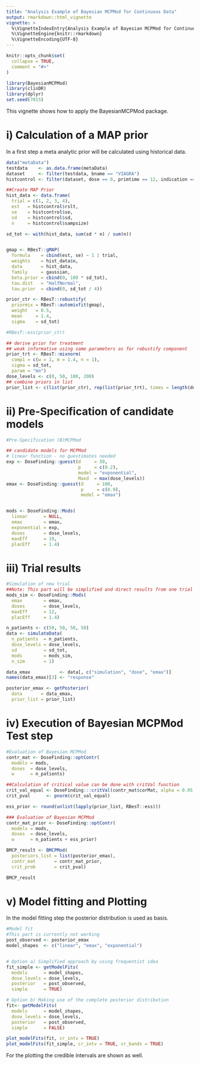 ```yaml
---
title: "Analysis Example of Bayesian MCPMod for Continuous Data"
output: rmarkdown::html_vignette
vignette: >
  %\VignetteIndexEntry{Analysis Example of Bayesian MCPMod for Continuous Data}
  %\VignetteEngine{knitr::rmarkdown}
  %\VignetteEncoding{UTF-8}
---
```


```r
knitr::opts_chunk$set(
  collapse = TRUE,
  comment = "#>"
)
```

```r
library(BayesianMCPMod)
library(clinDR)
library(dplyr)
set.seed(7015)
```
This vignette shows how to apply the BayesianMCPMod package.

# i) Calculation of a MAP prior
In a first step a meta analytic prior will be calculated using historical data.
```r
data("metaData")
testdata    <- as.data.frame(metaData)
dataset     <- filter(testdata, bname == "VIAGRA")
histcontrol <- filter(dataset, dose == 0, primtime == 12, indication == "ERECTILE DYSFUNCTION")

##Create MAP Prior
hist_data <- data.frame(
  trial = c(1, 2, 3, 4),
  est   = histcontrol$rslt,
  se    = histcontrol$se,
  sd    = histcontrol$sd,
  n     = histcontrol$sampsize)

sd_tot <- with(hist_data, sum(sd * n) / sum(n))


gmap <- RBesT::gMAP(
  formula    = cbind(est, se) ~ 1 | trial,
  weights    = hist_data$n,
  data       = hist_data,
  family     = gaussian,
  beta.prior = cbind(0, 100 * sd_tot),
  tau.dist   = "HalfNormal",
  tau.prior  = cbind(0, sd_tot / 4))

prior_ctr <- RBesT::robustify(
  priormix = RBesT::automixfit(gmap),
  weight   = 0.5,
  mean     = 1.4,
  sigma    = sd_tot)

#RBesT::ess(prior_ctr)

## derive prior for treatment
## weak informative using same parameters as for robustify component
prior_trt <- RBesT::mixnorm(
  comp1 = c(w = 1, m = 1.4, n = 1),
  sigma = sd_tot,
  param = "mn")
dose_levels <- c(0, 50, 100, 200)
## combine priors in list
prior_list <- c(list(prior_ctr), rep(list(prior_trt), times = length(dose_levels[-1])))
```
# ii) Pre-Specification of candidate models 
```r
#Pre-Specification (B)MCPMod 

## candidate models for MCPMod
# linear function - no guestimates needed
exp <- DoseFinding::guesst(d     = 50,
                           p     = c(0.2),
                           model = "exponential",
                           Maxd  = max(dose_levels))
emax <- DoseFinding::guesst(d     = 100,
                            p     = c(0.9),
                            model = "emax")


mods <- DoseFinding::Mods(
  linear      = NULL,
  emax        = emax,
  exponential = exp,
  doses       = dose_levels,
  maxEff      = 10,
  placEff     = 1.4)
```
# iii) Trial results
```r
#Simulation of new trial 
##Note: This part will be simplified and direct results from one trial will be used
mods_sim <- DoseFinding::Mods(
  emax        = emax,
  doses       = dose_levels,
  maxEff      = 12,
  placEff     = 1.4)

n_patients <- c(50, 50, 50, 50)
data <- simulateData(
  n_patients  = n_patients,
  dose_levels = dose_levels,
  sd          = sd_tot,
  mods        = mods_sim,
  n_sim       = 1)

data_emax           <- data[, c("simulation", "dose", "emax")]
names(data_emax)[3] <- "response"

posterior_emax <- getPosterior(
  data       = data_emax,
  prior_list = prior_list)

```

# iv) Execution of Bayesian MCPMod Test step
```r
#Evaluation of Bayesian MCPMod
contr_mat <- DoseFinding::optContr(
  models = mods,
  doses  = dose_levels,
  w      = n_patients)

##Calculation of critical value can be done with critVal function
crit_val_equal <- DoseFinding:::critVal(contr_mat$corMat, alpha = 0.05, df = 0, alternative = "one.sided")
crit_pval      <- pnorm(crit_val_equal)

ess_prior <- round(unlist(lapply(prior_list, RBesT::ess)))

### Evaluation of Bayesian MCPMod
contr_mat_prior <- DoseFinding::optContr(
  models = mods,
  doses  = dose_levels,
  w      = n_patients + ess_prior)

BMCP_result <- BMCPMod(
  posteriors_list = list(posterior_emax),
  contr_mat       = contr_mat_prior, 
  crit_prob       = crit_pval)

BMCP_result
```

# v) Model fitting and Plotting
In the model fitting step the posterior distribution is used as basis. 
```r
#Model fit
#This part is currently not working
post_observed <- posterior_emax
model_shapes  <- c("linear", "emax", "exponential")


# Option a) Simplified approach by using frequentist idea
fit_simple <- getModelFits(
  models      = model_shapes,
  dose_levels = dose_levels,
  posterior   = post_observed,
  simple      = TRUE)

# Option b) Making use of the complete posterior distribution
fit<- getModelFits(
  models      = model_shapes,
  dose_levels = dose_levels,
  posterior   = post_observed,
  simple      = FALSE)
```

```r
plot_modelFits(fit, cr_intv = TRUE)
plot_modelFits(fit_simple, cr_intv = TRUE, cr_bands = TRUE)
```
For the plotting the credible intervals are shown as well.
